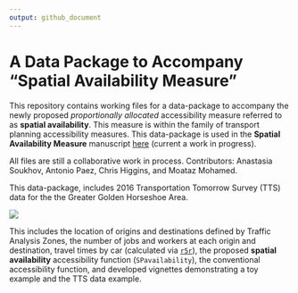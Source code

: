 ```yaml
---
output: github_document
---
```


<!-- README.md is generated from README.Rmd. Please edit that file -->

# A Data Package to Accompany "Spatial Availability Measure"

This repository contains working files for a data-package to accompany the newly proposed  _proportionally allocated_ accessibility measure referred to as **spatial availability**. This measure is within the family of transport planning accessibility measures. This data-package is used in the  **Spatial Availability Measure** manuscript [here](https://github.com/soukhova/Spatial-Availability-Measure) (current a work in progress). 

All files are still a collaborative work in process. Contributors: Anastasia Soukhov, Antonio Paez, Chris Higgins, and Moataz Mohamed.



<!-- badges: start -->
<!-- badges: end -->


This data-package, includes 2016 Transportation Tomorrow Survey (TTS) data for the the Greater Golden Horseshoe Area.


![](Greater-Golden-Horseshoe-Map.png)

This includes the location of origins and destinations defined by Traffic Analysis Zones, the number of jobs and workers at each origin and destination, travel times by car (calculated via [`r5r`](https://github.com/ipeaGIT/r5r)), the proposed **spatial availability** accessibility function (`SPavailability`), the conventional accessibility function, and developed vignettes demonstrating a toy example and the TTS data example.
